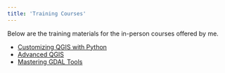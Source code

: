 ```yaml
---
title: 'Training Courses'
---
```


Below are the training materials for the in-person courses offered by me. 

* [Customizing QGIS with Python](pyqgis-in-a-day.html)
* [Advanced QGIS](advanced-qgis.html)
* [Mastering GDAL Tools](gdal-tools.html)
<!-- * [Spatial Data Visualization and Analytics](spatial-data-viz.html) -->

